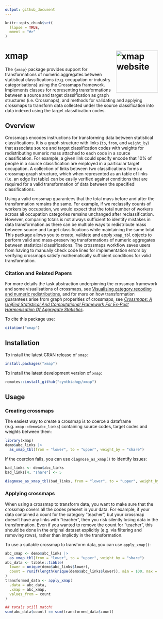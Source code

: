```yaml
---
output: github_document
---
```


<!-- README.md is generated from README.Rmd. Please edit that file -->

```r
knitr::opts_chunk$set(
  llapse = TRUE,
  mment = "#>"
)
```

# xmap  <a href="https://cynthiahqy.github.io/xmap/"><img src="man/figures/logo.png" align="right" height="138" alt="xmap website" /></a>

The `{xmap}` package provides support for transformations of numeric aggregates
   between statistical classifications (e.g. occupation or industry categorisations) using the Crossmaps framework.
   Implements classes for representing transformations between a source and target classification
   as graph structures (i.e. Crossmaps), and methods for validating and applying crossmaps to transform
   data collected under the source classification into data indexed using the target classification codes.

## Overview

Crossmaps encodes instructions for transforming data between statistical classifications. It is a graph structure with links (`to`, `from`, and `weight_by`) that associate source and target classification codes with weights for redistributing numeric mass attached to each code in a source classification. For example, a given link could specify encode that 10% of people in a source classification are employed in a particular target occupation. A collection of links between two classifications forms a crossmap graph structure, which when represented as an table of links (i.e. an edge list table) can be easily verified against conditions that are required for a valid transformation of data between the specified classifications.

Using a valid crossmap guarantees that the total mass before and after the transformation remains the same. For example, if we reclassify counts of workers by occupation, we would expect that the total number of workers across all occupation categories remains unchanged after reclassification. However, comparing totals is not always sufficient to identify mistakes in data transformation as there can be multiple ways to redistribute mass between source and target classifications while maintaining the same total. This package allows you to create, validate and apply `xmap_tbl` objects to perform valid and mass-preserving transformations of numeric aggregates between statistical classifications. The crossmaps workflow saves users from having to manually check code lines for implementation errors by verifying crossmaps satisfy mathematically sufficient conditions for valid transformation.

### Citation and Related Papers

For more details the task abstraction underpinning the crossmap framework and some visualisations of crossmaps, see [Visualising category recoding and numeric redistributions](https://arxiv.org/pdf/2308.06535), and for more on how transformation guarantees arise from graph properities of crossmaps, see [*Crossmaps: A Unified Statistical And Computational Framework For Ex-Post Harmonisation Of Aggregate Statistics*](https://arxiv.org/abs/2406.14163).

To cite this package use:
```r
citation("xmap")
```

## Installation

To install the latest CRAN release of `xmap`:

``` r
install.packages("xmap")
```

To install the latest development version of `xmap`:

``` r
remotes::install_github("cynthiahqy/xmap")
```

## Usage

### Creating crossmaps

The easiest way to create a crossmap is to coerce a dataframe (e.g. `xmap::demo$abc_links`) containing source codes, target codes and weights between them:

```r
library(xmap)
demo$abc_links |>
  as_xmap_tbl(from = "lower", to = "upper", weight_by = "share")
```

If the coercion fails, you can use `diagnose_as_xmap()` to identify issues:

```r
bad_links <- demo$abc_links
bad_links[4, "share"] <- 5

diagnose_as_xmap_tbl(bad_links, from = "lower", to = "upper", weight_by = "share")
```

### Applying crossmaps

When using a crossmap to transform data, you want to make sure that the crossmap covers all the codes present in your data. For example, if your data contained a count for the category "teacher", but your crossmap doesn't have any links with "teacher", then you risk silently losing data in the transformation. Even if you wanted to remove the count for "teacher", this should be done in the original dataset explicitly (e.g. via filtering and removing rows), rather than implictly in the transformation.

To use a suitable crossmap to transform data, you can use `apply_xmap()`:

```r
abc_xmap <- demo$abc_links |>
  as_xmap_tbl(from = "lower", to = "upper", weight_by = "share")
abc_data <- tibble::tibble(
  lower = unique(demo$abc_links$lower),
  count = runif(length(unique(demo$abc_links$lower)), min = 100, max = 500)
)
transformed_data <- apply_xmap(
  .data = abc_data,
  .xmap = abc_xmap,
  values_from = count
)

## totals still match!
sum(abc_data$count) == sum(transformed_data$count)
```